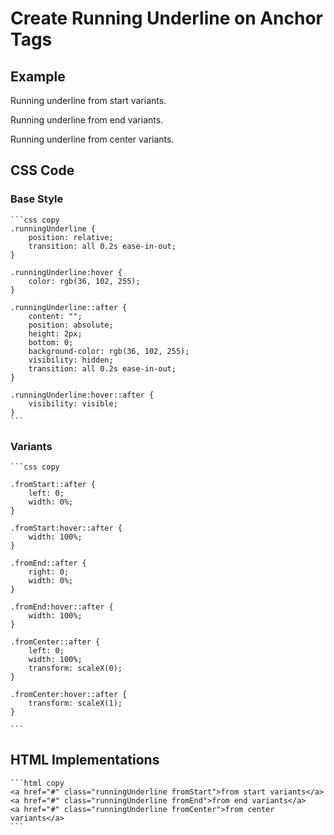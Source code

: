 
# Create Running Underline on Anchor Tags

## Example

Running underline <RunningUnderline variants="fromStart">from start variants</RunningUnderline>.

Running underline <RunningUnderline variants="fromEnd">from end variants</RunningUnderline>.

Running underline <RunningUnderline variants="fromCenter">from center variants</RunningUnderline>.

## CSS Code

### Base Style

    ```css copy
    .runningUnderline {
        position: relative;
        transition: all 0.2s ease-in-out;
    }

    .runningUnderline:hover {
        color: rgb(36, 102, 255);
    }

    .runningUnderline::after {
        content: "";
        position: absolute;
        height: 2px;
        bottom: 0;
        background-color: rgb(36, 102, 255);
        visibility: hidden;
        transition: all 0.2s ease-in-out;
    }

    .runningUnderline:hover::after {
        visibility: visible;
    }
    ```

### Variants

    ```css copy

    .fromStart::after {
        left: 0;
        width: 0%;
    }

    .fromStart:hover::after {
        width: 100%;
    }

    .fromEnd::after {
        right: 0;
        width: 0%;
    }

    .fromEnd:hover::after {
        width: 100%;
    }

    .fromCenter::after {
        left: 0;
        width: 100%;
        transform: scaleX(0);
    }

    .fromCenter:hover::after {
        transform: scaleX(1);
    }

    ```

## HTML Implementations

    ```html copy
    <a href="#" class="runningUnderline fromStart">from start variants</a>
    <a href="#" class="runningUnderline fromEnd">from end variants</a>
    <a href="#" class="runningUnderline fromCenter">from center variants</a>
    ```
